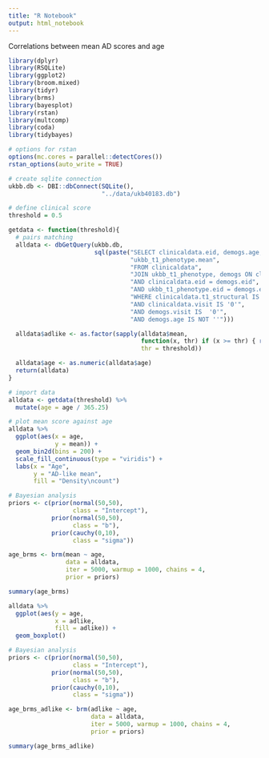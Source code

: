 ```yaml
---
title: "R Notebook"
output: html_notebook
---
```


Correlations between mean AD scores and age
```r
library(dplyr)
library(RSQLite)
library(ggplot2)
library(broom.mixed)
library(tidyr)
library(brms)
library(bayesplot)
library(rstan)
library(multcomp)
library(coda)
library(tidybayes)

# options for rstan
options(mc.cores = parallel::detectCores())
rstan_options(auto_write = TRUE)

```

```r
# create sqlite connection
ukbb.db <- DBI::dbConnect(SQLite(),
                          "../data/ukb40183.db")

```

```r
# define clinical score
threshold = 0.5

getdata <- function(threshold){
  # pairs matching
  alldata <- dbGetQuery(ukbb.db,
                        sql(paste("SELECT clinicaldata.eid, demogs.age, demogs.visit,",
                                  "ukbb_t1_phenotype.mean",
                                  "FROM clinicaldata",
                                  "JOIN ukbb_t1_phenotype, demogs ON clinicaldata.eid = ukbb_t1_phenotype.eid",
                                  "AND clinicaldata.eid = demogs.eid",
                                  "AND ukbb_t1_phenotype.eid = demogs.eid",
                                  "WHERE clinicaldata.t1_structural IS NOT ''",
                                  "AND clinicaldata.visit IS '0'",
                                  "AND demogs.visit IS  '0'",
                                  "AND demogs.age IS NOT ''")))

  alldata$adlike <- as.factor(sapply(alldata$mean,
                                     function(x, thr) if (x >= thr) { return("Positive") } else { return("Negative") },
                                     thr = threshold))

  alldata$age <- as.numeric(alldata$age)
  return(alldata)
}

```


```r
# import data
alldata <- getdata(threshold) %>%
  mutate(age = age / 365.25)
```


```r
# plot mean score against age
alldata %>%
  ggplot(aes(x = age,
             y = mean)) +
  geom_bin2d(bins = 200) +
  scale_fill_continuous(type = "viridis") +
  labs(x = "Age",
       y = "AD-like mean",
       fill = "Density\ncount")
```

```r
# Bayesian analysis
priors <- c(prior(normal(50,50),
                  class = "Intercept"),
            prior(normal(50,50),
                  class = "b"),
            prior(cauchy(0,10),
                  class = "sigma"))

age_brms <- brm(mean ~ age,
                data = alldata,
                iter = 5000, warmup = 1000, chains = 4,
                prior = priors)

summary(age_brms)

```

```r
alldata %>%
  ggplot(aes(y = age,
             x = adlike,
             fill = adlike)) +
  geom_boxplot()
```


```r
# Bayesian analysis
priors <- c(prior(normal(50,50),
                  class = "Intercept"),
            prior(normal(50,50),
                  class = "b"),
            prior(cauchy(0,10),
                  class = "sigma"))

age_brms_adlike <- brm(adlike ~ age,
                       data = alldata,
                       iter = 5000, warmup = 1000, chains = 4,
                       prior = priors)

summary(age_brms_adlike)

```
